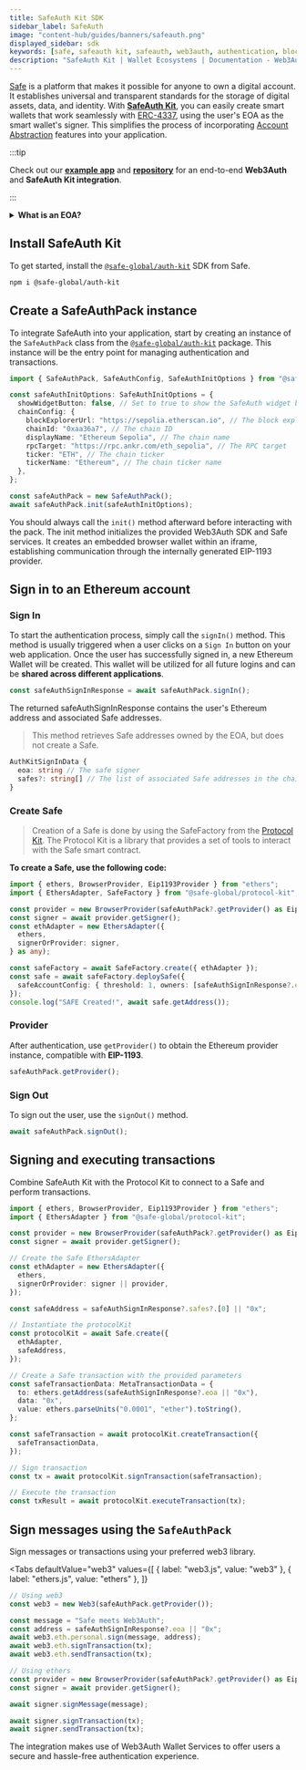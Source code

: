 ```yaml
---
title: SafeAuth Kit SDK
sidebar_label: SafeAuth
image: "content-hub/guides/banners/safeauth.png"
displayed_sidebar: sdk
keywords: [safe, safeauth kit, safeauth, web3auth, authentication, blockchain]
description: "SafeAuth Kit | Wallet Ecosystems | Documentation - Web3Auth"
---
```



[Safe](https://safe.global/) is a platform that makes it possible for anyone to own a digital account. It establishes universal and transparent
standards for the storage of digital assets, data, and identity. With **[SafeAuth Kit](https://www.npmjs.com/package/@safe-global/auth-kit)**, you can
easily create smart wallets that work seamlessly with [ERC-4337](https://eips.ethereum.org/EIPS/eip-4337), using the user's EOA as the smart wallet's
signer. This simplifies the process of incorporating [Account Abstraction](https://ethereum.org/en/roadmap/account-abstraction/) features into your
application.

:::tip

Check out our [**example app**](https://w3a-safe-demo.vercel.app/) and
[**repository**](https://github.com/Web3Auth/wallet-ecosystems-examples/tree/main/safeauth-embed/safe-react-example) for an end-to-end **Web3Auth**
and **SafeAuth Kit integration**.

:::

<details>
  <summary>
    <b>What is an EOA?</b>
  </summary>
  <div>
    <p>
      An{" "}
      <a href="https://ethereum.org/en/developers/docs/accounts/" target="_blank">
        <b>EOA, or externally-owned account</b>
      </a>{" "}
      is a type of Ethereum account that is controlled by a private key. EOAs can be created through Web3Auth, or by using external wallets such as
      MetaMask, Coinbase Wallet, Rainbow Wallet, etc.
    </p>
    <p>
      On the other hand, there are <b>contract accounts</b> that are controlled by smart contract codes and do not have their own private key. Safe's
      smart wallet is a contract account that has{" "}
      <a href="https://ethereum.org/en/roadmap/account-abstraction/" target="_blank">
        enhanced capabilities, such as gas sponsorship and batched transactions.
      </a>
    </p>
    <p>
      Since contract accounts do not have their own private key, they require a <b>signer</b> to initiate transaction flows and produce signatures.
      Signers are usually EOAs that authorize actions taken by the contract account via a signature.
    </p>
    <p>
      In this integration, the user's EOA (from Web3Auth) serves as the signer for their smart wallet (from Safe). The smart wallet (Safe) holds all
      assets and submits all transactions to the network. However, the signer (Web3Auth) is responsible for producing signatures and "kicking off"
      transaction flows.
    </p>
  </div>
</details>

## Install SafeAuth Kit

To get started, install the [`@safe-global/auth-kit`](https://www.npmjs.com/package/@safe-global/auth-kit) SDK from Safe.

```bash
npm i @safe-global/auth-kit
```

## Create a SafeAuthPack instance

To integrate SafeAuth into your application, start by creating an instance of the `SafeAuthPack` class from the
[`@safe-global/auth-kit`](https://www.npmjs.com/package/@safe-global/auth-kit) package. This instance will be the entry point for managing
authentication and transactions.

```typescript
import { SafeAuthPack, SafeAuthConfig, SafeAuthInitOptions } from "@safe-global/auth-kit";

const safeAuthInitOptions: SafeAuthInitOptions = {
  showWidgetButton: false, // Set to true to show the SafeAuth widget button
  chainConfig: {
    blockExplorerUrl: "https://sepolia.etherscan.io", // The block explorer URL
    chainId: "0xaa36a7", // The chain ID
    displayName: "Ethereum Sepolia", // The chain name
    rpcTarget: "https://rpc.ankr.com/eth_sepolia", // The RPC target
    ticker: "ETH", // The chain ticker
    tickerName: "Ethereum", // The chain ticker name
  },
};

const safeAuthPack = new SafeAuthPack();
await safeAuthPack.init(safeAuthInitOptions);
```

You should always call the `init()` method afterward before interacting with the pack. The init method initializes the provided Web3Auth SDK and Safe
services. It creates an embedded browser wallet within an iframe, establishing communication through the internally generated EIP-1193 provider.

## Sign in to an Ethereum account

### Sign In

To start the authentication process, simply call the `signIn()` method. This method is usually triggered when a user clicks on a `Sign In` button on
your web application. Once the user has successfully signed in, a new Ethereum Wallet will be created. This wallet will be utilized for all future
logins and can be **shared across different applications**.

```typescript
const safeAuthSignInResponse = await safeAuthPack.signIn();
```

The returned safeAuthSignInResponse contains the user's Ethereum address and associated Safe addresses.

> This method retrieves Safe addresses owned by the EOA, but does not create a Safe.

```typescript
AuthKitSignInData {
  eoa: string // The safe signer
  safes?: string[] // The list of associated Safe addresses in the chain
}
```

### Create Safe

> Creation of a Safe is done by using the SafeFactory from the [Protocol Kit](https://www.npmjs.com/package/@safe-global/protocol-kit). The Protocol
> Kit is a library that provides a set of tools to interact with the Safe smart contract.

**To create a Safe, use the following code:**

```typescript
import { ethers, BrowserProvider, Eip1193Provider } from "ethers";
import { EthersAdapter, SafeFactory } from "@safe-global/protocol-kit";

const provider = new BrowserProvider(safeAuthPack?.getProvider() as Eip1193Provider);
const signer = await provider.getSigner();
const ethAdapter = new EthersAdapter({
  ethers,
  signerOrProvider: signer,
} as any);

const safeFactory = await SafeFactory.create({ ethAdapter });
const safe = await safeFactory.deploySafe({
  safeAccountConfig: { threshold: 1, owners: [safeAuthSignInResponse?.eoa as string] },
});
console.log("SAFE Created!", await safe.getAddress());
```

### Provider

After authentication, use `getProvider()` to obtain the Ethereum provider instance, compatible with **EIP-1193**.

```typescript
safeAuthPack.getProvider();
```

### Sign Out

To sign out the user, use the `signOut()` method.

```typescript
await safeAuthPack.signOut();
```

## Signing and executing transactions

Combine SafeAuth Kit with the Protocol Kit to connect to a Safe and perform transactions.

```typescript
import { ethers, BrowserProvider, Eip1193Provider } from "ethers";
import { EthersAdapter } from "@safe-global/protocol-kit";

const provider = new BrowserProvider(safeAuthPack?.getProvider() as Eip1193Provider);
const signer = await provider.getSigner();

// Create the Safe EthersAdapter
const ethAdapter = new EthersAdapter({
  ethers,
  signerOrProvider: signer || provider,
});

const safeAddress = safeAuthSignInResponse?.safes?.[0] || "0x";

// Instantiate the protocolKit
const protocolKit = await Safe.create({
  ethAdapter,
  safeAddress,
});

// Create a Safe transaction with the provided parameters
const safeTransactionData: MetaTransactionData = {
  to: ethers.getAddress(safeAuthSignInResponse?.eoa || "0x"),
  data: "0x",
  value: ethers.parseUnits("0.0001", "ether").toString(),
};

const safeTransaction = await protocolKit.createTransaction({
  safeTransactionData,
});

// Sign transaction
const tx = await protocolKit.signTransaction(safeTransaction);

// Execute the transaction
const txResult = await protocolKit.executeTransaction(tx);
```

## Sign messages using the `SafeAuthPack`

Sign messages or transactions using your preferred web3 library.

<Tabs
  defaultValue="web3"
  values={[
    { label: "web3.js", value: "web3" },
    { label: "ethers.js", value: "ethers" },
  ]}
>
<TabItem value="web3">

```typescript
// Using web3
const web3 = new Web3(safeAuthPack.getProvider());

const message = "Safe meets Web3Auth";
const address = safeAuthSignInResponse?.eoa || "0x";
await web3.eth.personal.sign(message, address);
await web3.eth.signTransaction(tx);
await web3.eth.sendTransaction(tx);
```

</TabItem>
<TabItem value="ethers">

```typescript
// Using ethers
const provider = new BrowserProvider(safeAuthPack?.getProvider() as Eip1193Provider);
const signer = await provider.getSigner();

await signer.signMessage(message);

await signer.signTransaction(tx);
await signer.sendTransaction(tx);
```

</TabItem>
</Tabs>

The integration makes use of Web3Auth Wallet Services to offer users a secure and hassle-free authentication experience.

